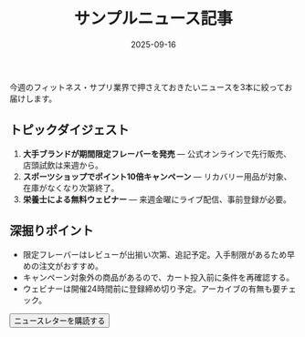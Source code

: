 ﻿---
title: "サンプルニュース記事"
slug: "sample-news"
description: "週次ニュースを紹介するデモ記事です。"
category: "topics"
tags: ["サンプル", "ニュース"]
date: "2025-09-16"
updated: "2025-09-16"
affiliate: false
draft: off
---

<Lead>今週のフィットネス・サプリ業界で押さえておきたいニュースを3本に絞ってお届けします。</Lead>

## トピックダイジェスト
1. **大手ブランドが期間限定フレーバーを発売** — 公式オンラインで先行販売、店頭試飲は来週から。
2. **スポーツショップでポイント10倍キャンペーン** — リカバリー用品が対象、在庫がなくなり次第終了。
3. **栄養士による無料ウェビナー** — 来週金曜にライブ配信、事前登録が必要。

## 深掘りポイント
- 限定フレーバーはレビューが出揃い次第、追記予定。入手制限があるため早めの注文がおすすめ。
- キャンペーン対象外の商品があるので、カート投入前に条件を再確認する。
- ウェビナーは開催24時間前に登録締め切り予定。アーカイブの有無も要チェック。

<Button href="https://example.com/newsletter">ニュースレターを購読する</Button>
